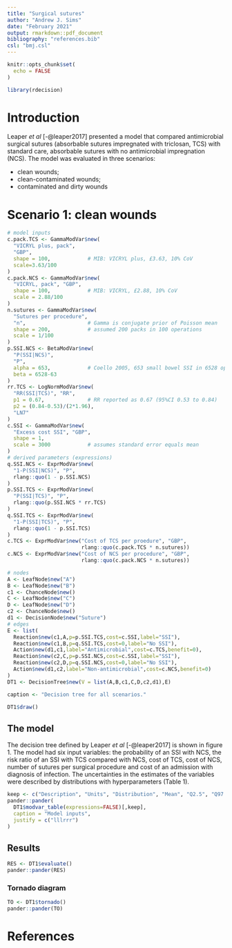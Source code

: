 ```yaml
---
title: "Surgical sutures"
author: "Andrew J. Sims"
date: "February 2021"
output: rmarkdown::pdf_document
bibliography: "references.bib"
csl: "bmj.csl"
---
```

```r
knitr::opts_chunk$set(
  echo = FALSE
)
```

```r
library(rdecision)
```

# Introduction
Leaper *et al* [-@leaper2017] presented a model that compared antimicrobial
surgical sutures (absorbable sutures impregnated with triclosan, TCS) with
standard care, absorbable sutures with no antimicrobial impregnation (NCS). 
The model was evaluated in three scenarios:

* clean wounds;
* clean-contaminated wounds;
* contaminated and dirty wounds

# Scenario 1: clean wounds
```r
# model inputs
c.pack.TCS <- GammaModVar$new(
  "VICRYL plus, pack",
  "GBP", 
  shape = 100,            # MIB: VICRYL plus, £3.63, 10% CoV 
  scale=3.63/100
)
c.pack.NCS <- GammaModVar$new(
  "VICRYL, pack", "GBP",
  shape = 100,            # MIB: VICRYL, £2.88, 10% CoV
  scale = 2.88/100
)
n.sutures <- GammaModVar$new(
  "Sutures per procedure",
  "n",                    # Gamma is conjugate prior of Poisson mean
  shape = 200,            # assumed 200 packs in 100 operations
  scale = 1/100
)       
p.SSI.NCS <- BetaModVar$new(
  "P(SSI|NCS)",
  "P",
  alpha = 653,            # Coello 2005, 653 small bowel SSI in 6528 ops
  beta = 6528-63
)     
rr.TCS <- LogNormModVar$new(
  "RR(SSI|TCS)", "RR",
  p1 = 0.67,              # RR reported as 0.67 (95%CI 0.53 to 0.84)
  p2 = (0.84-0.53)/(2*1.96),
  "LN7"
)        
c.SSI <- GammaModVar$new(
  "Excess cost SSI", "GBP",
  shape = 1,
  scale = 3000            # assumes standard error equals mean
)
# derived parameters (expressions)
q.SSI.NCS <- ExprModVar$new(
  "1-P(SSI|NCS)", "P",
  rlang::quo(1 - p.SSI.NCS)
)
p.SSI.TCS <- ExprModVar$new(
  "P(SSI|TCS)", "P",
  rlang::quo(p.SSI.NCS * rr.TCS)
)
q.SSI.TCS <- ExprModVar$new(
  "1-P(SSI|TCS)", "P",
  rlang::quo(1 - p.SSI.TCS)
)
c.TCS <- ExprModVar$new("Cost of TCS per proedure", "GBP", 
                        rlang::quo(c.pack.TCS * n.sutures))
c.NCS <- ExprModVar$new("Cost of NCS per procedure", "GBP", 
                        rlang::quo(c.pack.NCS * n.sutures))
```

```r
# nodes
A <- LeafNode$new("A")
B <- LeafNode$new("B")
c1 <- ChanceNode$new()
C <- LeafNode$new("C")
D <- LeafNode$new("D")
c2 <- ChanceNode$new()
d1 <- DecisionNode$new("Suture")
# edges
E <- list(
  Reaction$new(c1,A,p=p.SSI.TCS,cost=c.SSI,label="SSI"),
  Reaction$new(c1,B,p=q.SSI.TCS,cost=0,label="No SSI"),
  Action$new(d1,c1,label="Antimicrobial",cost=c.TCS,benefit=0),
  Reaction$new(c2,C,p=p.SSI.NCS,cost=c.SSI,label="SSI"),
  Reaction$new(c2,D,p=q.SSI.NCS,cost=0,label="No SSI"),
  Action$new(d1,c2,label="Non-antimicrobial",cost=c.NCS,benefit=0)
)
DT1 <- DecisionTree$new(V = list(A,B,c1,C,D,c2,d1),E)
```

```r
caption <- "Decision tree for all scenarios."
```
```r
DT1$draw()
```

## The model
The decision tree defined by Leaper *et al* [-@leaper2017] is shown in figure 1. 
The model had six input variables: the probability of an SSI with NCS,
the risk ratio of an SSI with TCS compared with NCS, cost of TCS, cost of NCS,
number of sutures per surgical procedure and cost of an admission with
diagnosis of infection. The uncertainties in the estimates of the variables
were described by distributions with hyperparameters (Table 1).

```r
keep <- c("Description", "Units", "Distribution", "Mean", "Q2.5", "Q97.5")
pander::pander(
  DT1$modvar_table(expressions=FALSE)[,keep],
  caption = "Model inputs",
  justify = c("lllrrr")
)
```

## Results

```r
RES <- DT1$evaluate()
pander::pander(RES)
```

### Tornado diagram
```r
TO <- DT1$tornado()
pander::pander(TO)
```


# References

